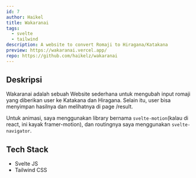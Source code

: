 ```yaml
---
id: 7
author: Haikel
title: Wakaranai
tags:
  - svelte
  - tailwind
description: A website to convert Romaji to Hiragana/Katakana
preview: https://wakaranai.vercel.app/
repo: https://github.com/haikelz/wakaranai
---
```


<LazyLoadImage
  src="works/wakaranai.png?ik-sdk-version=javascript-1.4.3&updatedAt=1673863931522"
  alt="Wakaranai"
/>

## Deskripsi

Wakaranai adalah sebuah Website sederhana untuk mengubah input romaji yang diberikan user ke Katakana dan Hiragana. Selain itu, user bisa menyimpan hasilnya dan melihatnya di page /result.

Untuk animasi, saya menggunakan library bernama `svelte-motion`(kalau di react, ini kayak framer-motion), dan routingnya saya menggunakan `svelte-navigator`.

## Tech Stack

- Svelte JS
- Tailwind CSS
